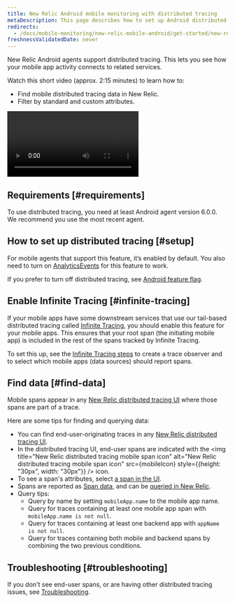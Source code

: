 ```yaml
---
title: New Relic Android mobile monitoring with distributed tracing
metaDescription: This page describes how to set up Android distributed tracing.
redirects:
  - /docs/mobile-monitoring/new-relic-mobile-android/get-started/new-relic-mobile-and-dt
freshnessValidatedDate: never
---
```



New Relic Android <InlinePopover type="mobile" /> agents support distributed tracing. This lets you see how your mobile app activity connects to related services.

Watch this short video (approx. 2:15 minutes) to learn how to:

* Find mobile distributed tracing data in New Relic.
* Filter by standard and custom attributes.

<Video
  id="tkAxeE5cT2Q"
  type="youtube"
/>

## Requirements [#requirements]

To use distributed tracing, you need at least Android agent version 6.0.0. We recommend you use the most recent agent.

## How to set up distributed tracing [#setup]

For mobile agents that support this feature, it’s enabled by default. You also need to turn on [AnalyticsEvents](/docs/mobile-monitoring/new-relic-mobile-android/android-sdk-api/android-agent-configuration-feature-flags/#ff-analytics-events) for this feature to work.

If you prefer to turn off distributed tracing, see [Android feature flag](/docs/mobile-monitoring/new-relic-mobile-android/android-sdk-api/android-agent-configuration-feature-flags/#dt).

## Enable Infinite Tracing [#infinite-tracing]

If your mobile apps have some downstream services that use our tail-based distributed tracing called [Infinite Tracing](/docs/distributed-tracing/infinite-tracing/introduction-infinite-tracing), you should enable this feature for your mobile apps. This ensures that your root span (the initiating mobile app) is included in the rest of the spans tracked by Infinite Tracing.

To set this up, see the [Infinite Tracing steps](/docs/distributed-tracing/infinite-tracing/set-trace-observer) to create a trace observer and to select which mobile apps (data sources) should report spans.

## Find data [#find-data]

Mobile spans appear in any [New Relic distributed tracing UI](/docs/understand-dependencies/distributed-tracing/ui-data/additional-distributed-tracing-features-new-relic-one/) where those spans are part of a trace.

Here are some tips for finding and querying data:

* You can find end-user-originating traces in any [New Relic distributed tracing UI](/docs/understand-dependencies/distributed-tracing/ui-data/additional-distributed-tracing-features-new-relic-one).
* In the distributed tracing UI, end-user spans are indicated with the <img title="New Relic distributed tracing mobile span icon" alt="New Relic distributed tracing mobile span icon" src={mobileIcon} style={{height: "30px", width: "30px"}} /> icon.
* To see a span's attributes, select [a span in the UI](/docs/apm/distributed-tracing/ui-data/understand-use-distributed-tracing-data#span-details).
* Spans are reported as [Span data](/attribute-dictionary/?event=Span), and can be [queried in New Relic](/docs/using-new-relic/data/understand-data/query-new-relic-data).
* Query tips:
  * Query by name by setting `mobileApp.name` to the mobile app name.
  * Query for traces containing at least one mobile app span with `mobileApp.name is not null`.
  * Query for traces containing at least one backend app with `appName is not null`.
  * Query for traces containing both mobile and backend spans by combining the two previous conditions.

## Troubleshooting [#troubleshooting]

If you don't see end-user spans, or are having other distributed tracing issues, see [Troubleshooting](/docs/apm/distributed-tracing/troubleshooting/troubleshooting-missing-trace-data).
